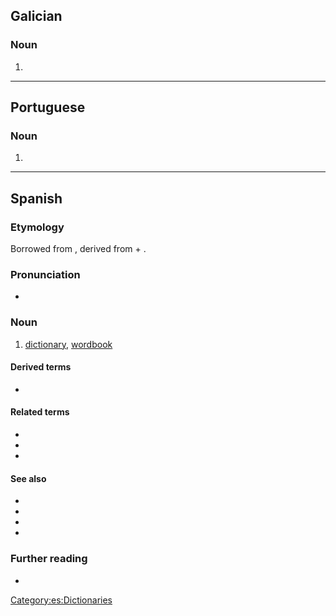 {{also|diccionário}}
==Galician==

===Noun===
{{gl-noun|m}}

# {{obsolete spelling of|gl|dicionario}}

{{C|gl|Dictionaries}}

----

==Portuguese==

===Noun===
{{pt-noun|m|s|old=1}}

# {{obsolete form of|pt|dicionário}}

{{C|pt|Dictionaries}}

----

==Spanish==

===Etymology===
Borrowed from {{bor|es|ML.|dictiōnārium||dictionary}}, derived from {{der|es|la|dictiō||saying, speaking}} + {{m|la|-ārium}}.

===Pronunciation===
{{es-IPA|díccionário}}
* {{audio|es|LL-Q1321 (spa)-Rodelar-diccionario.wav|Audio (Spain)}}

===Noun===
{{es-noun|m}}

# [[dictionary]], [[wordbook]]

====Derived terms====
* {{l|es|diccionario de sinónimos}}

====Related terms====
* {{l|es|decir}}
* {{l|es|dicción}}
* {{l|es|diccionatista}}

====See also====
* {{l|es|enciclopedia}}
* {{l|es|vocabulario}}
* {{l|es|léxico}}
* {{l|es|glosario}}

===Further reading===
* {{R:es:DRAE}}

[[Category:es:Dictionaries]]